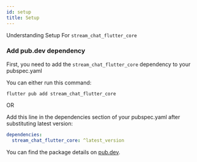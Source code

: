 ```yaml
---
id: setup
title: Setup
---
```


Understanding Setup For `stream_chat_flutter_core`

### Add pub.dev dependency

First, you need to add the `stream_chat_flutter_core` dependency to your pubspec.yaml

You can either run this command:

```shell
flutter pub add stream_chat_flutter_core
```

OR

Add this line in the dependencies section of your pubspec.yaml after substituting latest version:

```yaml
dependencies:
  stream_chat_flutter_core: ^latest_version
```

You can find the package details on [pub.dev](https://pub.dev/packages/stream_chat_flutter_core).
